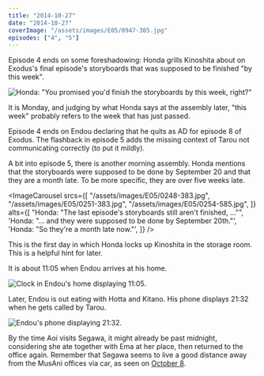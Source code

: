 ```yaml
---
title: "2014-10-27"
date: "2014-10-27"
coverImage: "/assets/images/E05/0947-385.jpg"
episodes: ["4", "5"]
---
```


Episode 4 ends on some foreshadowing: Honda grills Kinoshita about on Exodus's final episode's storyboards that was supposed to be finished "by this week".

![Honda: "You promised you'd finish the storyboards by this week, right?"](/assets/images/E04/2141-934.jpg)

It is Monday, and judging by what Honda says at the assembly later, "this week" probably refers to the week that has just passed.

Episode 4 ends on Endou declaring that he quits as AD for episode 8 of Exodus. The flashback in episode 5 adds the missing context of Tarou not communicating correctly (to put it mildly).

A bit into episode 5, there is another morning assembly. Honda mentions that the storyboards were supposed to be done by September 20 and that they are a month late. To be more specific, they are over five weeks late.

<ImageCarousel
  srcs={[
    "/assets/images/E05/0248-383.jpg",
    "/assets/images/E05/0251-383.jpg",
    "/assets/images/E05/0254-585.jpg",
  ]}
  alts={[
    "Honda: \"The last episode's storyboards still aren't finished, ...\"",
    'Honda: "... and they were supposed to be done by September 20th."',
    'Honda: "So they\'re a month late now."',
  ]}
/>

This is the first day in which Honda locks up Kinoshita in the storage room. This is a helpful hint for later.

It is about 11:05 when Endou arrives at his home.

![Clock in Endou's home displaying 11:05.](/assets/images/E05/1150-386.jpg)

Later, Endou is out eating with Hotta and Kitano. His phone displays 21:32 when he gets called by Tarou.

![Endou's phone displaying 21:32.](/assets/images/E05/1529-386.jpg)

By the time Aoi visits Segawa, it might already be past midnight, considering she ate together with Ema at her place, then returned to the office again. Remember that Segawa seems to live a good distance away from the MusAni offices via car, as seen on [October 8](/calendar/2014-10-08).
